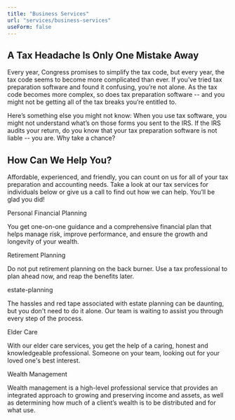 ```yaml
---
title: "Business Services"
url: "services/business-services"
useForm: false
---
```



## **A Tax Headache Is Only One Mistake Away**

Every year, Congress promises to simplify the tax code, but every year, the tax code seems to become more complicated than ever. If you’ve tried tax preparation software and found it confusing, you’re not alone. As the tax code becomes more complex, so does tax preparation software -- and you might not be getting all of the tax breaks you’re entitled to.

Here’s something else you might not know: When you use tax software, you might not understand what’s on those forms you sent to the IRS. If the IRS audits your return, do you know that your tax preparation software is not liable -- you are. Why take a chance?

## **How Can We Help You?**

Affordable, experienced, and friendly, you can count on us for all of your tax preparation and accounting needs. Take a look at our tax services for individuals below or give us a call to find out how we can help. You’ll be glad you did!

<Link to={"services/business-services/personal-financial-planning"}>
  Personal Financial Planning
</Link>

You get one-on-one guidance and a comprehensive financial plan that helps manage risk, improve performance, and ensure the growth and longevity of your wealth.

<Link to={"services/business-services/retirement-planning"}>
  Retirement Planning
</Link>

Do not put retirement planning on the back burner. Use a tax professional to plan ahead now, and reap the benefits later.

<Link to={"services/business-services/Estate Planning"}>estate-planning</Link>

The hassles and red tape associated with estate planning can be daunting, but you don't need to do it alone. Our team is waiting to assist you through every step of the process.

<Link to={"services/business-services/elder-care"}>Elder Care</Link>

With our elder care services, you get the help of a caring, honest and knowledgeable professional. Someone on your team, looking out for your loved one's best interest.

<Link to={"services/business-services/wealth-management"}>
  Wealth Management
</Link>

Wealth management is a high-level professional service that provides an integrated approach to growing and preserving income and assets, as well as determining how much of a client’s wealth is to be distributed and for what use.
